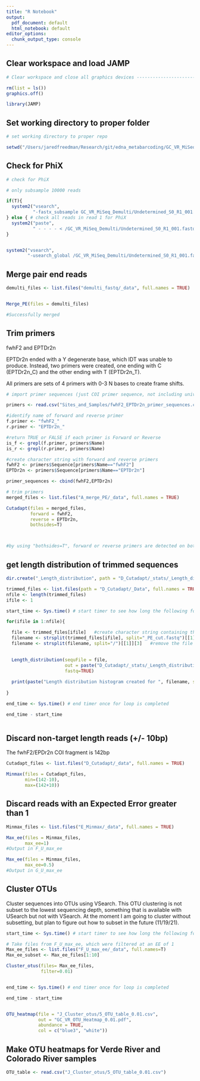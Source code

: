 ```yaml
---
title: "R Notebook"
output:
  pdf_document: default
  html_notebook: default
editor_options:
  chunk_output_type: console
---
```


## Clear workspace and load JAMP

```r
# Clear workspace and close all graphics devices --------------------------

rm(list = ls())
graphics.off()

library(JAMP)

```


## Set working directory to proper folder

```r

# set working directory to proper repo

setwd("/Users/jaredfreedman/Research/git/edna_metabarcoding/GC_VR_MiSeq_2021")

```

## Check for PhiX

```r
# check for PhiX

# only subsample 10000 reads

if(T){
  system2("vsearch", 
          "-fastx_subsample GC_VR_MiSeq_Demulti/Undetermined_S0_R1_001.fastq -fastaout GC_VR_MiSeq_Demulti/Undetermined_S0_R1_001.fastq -sample_pct 100")
} else { # check all reads in read 1 for PhiX
  system2("paste",
          " - - - - < /GC_VR_MiSeq_Demulti/Undetermined_S0_R1_001.fastq | cut -f 1,2 | sed 's/^@/>/' | tr \"\t\" \"\n\" > /GC_VR_MiSeq_Demulti/Undetermined_S0_R1_001.fastq")
}


system2("vsearch",
        "-usearch_global /GC_VR_MiSeq_Demulti/Undetermined_S0_R1_001.fastq -db /Users/jaredfreedman/Research/git/JAMP/Tutorial/PhiX.fasta -id 0.9 -strand both -blast6out PhiX_table.txt -maxrejects 1 -maxaccepts 1")
```

## Merge pair end reads

```r
demulti_files <- list.files("demulti_fastq/_data", full.names = TRUE)


Merge_PE(files = demulti_files)

#Successfully merged

```


## Trim primers
fwhF2 and EPTDr2n

EPTDr2n ended with a Y degenerate base, which IDT was unable to produce. Instead, two primers were created, one ending with C (EPTDr2n_C) and the other ending with T (EPTDr2n_T).

All primers are sets of 4 primers with 0-3 N bases to create frame shifts.

```r

# import primer sequences (just COI primer sequence, not including universal tail)

primers <- read.csv("Sites_and_Samples/fwhF2_EPTDr2n_primer_sequences.csv")

#identify name of forward and reverse primer
f.primer <- "fwhF2_"
r.primer <- "EPTDr2n_"

#return TRUE or FALSE if each primer is Forward or Reverse
is_f <- grepl(f.primer, primers$Name)
is_r <- grepl(r.primer, primers$Name)

#create character string with forward and reverse primers
fwhF2 <- primers$Sequence[primers$Name=="fwhF2"]
EPTDr2n <- primers$Sequence[primers$Name=="EPTDr2n"]

primer_sequences <- cbind(fwhF2,EPTDr2n)

# trim primers 
merged_files <- list.files("A_merge_PE/_data", full.names = TRUE)

Cutadapt(files = merged_files, 
         forward = fwhF2,
         reverse = EPTDr2n,
         bothsides=T)



#by using "bothsides=T", forward or reverse primers are detected on both ends. This is not nessesary for fusion primers.
```


## get length distribution of trimmed sequences

```r

dir.create("_Length_distribution", path = "D_Cutadapt/_stats/_Length_distribution")

trimmed_files <- list.files(path = "D_Cutadapt/_Data", full.names = TRUE) # Create list of file names
nfile <- length(trimmed_files)
ifile <- 1

start_time <- Sys.time() # start timer to see how long the following for loop will take

for(ifile in 1:nfile){

  file <- trimmed_files[ifile]   #create character string containing the file path and name
  filename <- strsplit(trimmed_files[ifile], split="_PE_cut.fastq")[[1]]   #create character string that contains file name without _PE_cut or .fastq extention
  filename <- strsplit(filename, split="/")[[1]][3]   #remove the file path from the filename (done by splitting string by /, and only taking the 3rd part)

  
  Length_distribution(sequFile = file,
                      out = paste("D_Cutadapt/_stats/_Length_distribution/", filename, ".pdf", sep=""),
                      fastq=TRUE)
  
  print(paste("Length distribution histogram created for ", filename, sep=""))
  
}

end_time <- Sys.time() # end timer once for loop is completed

end_time - start_time



```


## Discard non-target length reads (+/- 10bp)
The fwhF2/EPDr2n COI fragment is 142bp

```r

Cutadapt_files <- list.files("D_Cutadapt/_data", full.names = TRUE)

Minmax(files = Cutadapt_files,
       min=(142-10),
       max=(142+10))

```


## Discard reads with an Expected Error greater than 1

```r

Minmax_files <- list.files("E_Minmax/_data", full.names = TRUE)

Max_ee(files = Minmax_files,
       max_ee=1)
#Output in F_U_max_ee 

Max_ee(files = Minmax_files,
       max_ee=0.5)
#Output in G_U_max_ee

```


## Cluster OTUs 
Cluster sequences into OTUs using VSearch.
This OTU clustering is not subset to the lowest sequencing depth, something that is available with USearch but not with VSearch. At the moment I am going to cluster without subsetting, but plan to figure out how to subset in the future (11/19/21).


```r

start_time <- Sys.time() # start timer to see how long the following for loop will take

# Take files from F_U_max_ee, which were filtered at an EE of 1
Max_ee_files <- list.files("F_U_max_ee/_data", full.names=T)
Max_ee_subset <- Max_ee_files[1:10]

Cluster_otus(files= Max_ee_files,
             filter=0.01)


end_time <- Sys.time() # end timer once for loop is completed

end_time - start_time


OTU_heatmap(file = "J_Cluster_otus/5_OTU_table_0.01.csv",
            out = "GC_VR_OTU_Heatmap_0.01.pdf",
            abundance = TRUE,
            col = c("blue3", "white"))

```


## Make OTU heatmaps for Verde River and Colorado River samples 

```r

OTU_table <- read.csv("J_Cluster_otus/5_OTU_table_0.01.csv")


```




